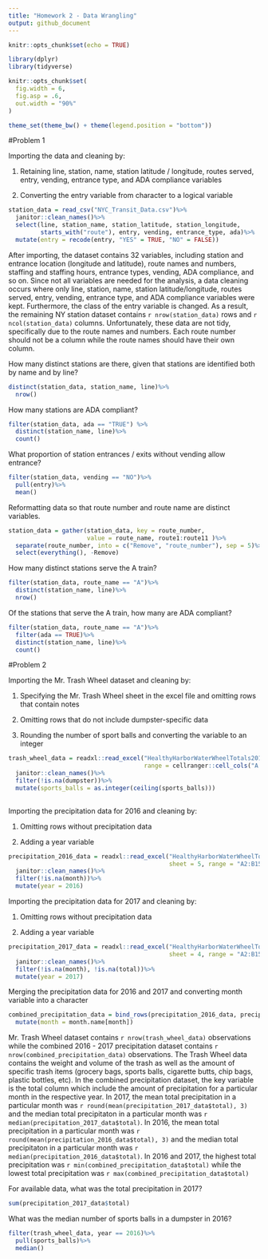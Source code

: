 ```yaml
---
title: "Homework 2 - Data Wrangling"
output: github_document
---
```


```r
knitr::opts_chunk$set(echo = TRUE)

library(dplyr)
library(tidyverse)

knitr::opts_chunk$set(
  fig.width = 6,
  fig.asp = .6,
  out.width = "90%"
)

theme_set(theme_bw() + theme(legend.position = "bottom"))
```

#Problem 1

Importing the data and cleaning by:

1. Retaining line, station, name, station latitude / longitude, routes served, entry, vending, entrance type, and ADA compliance variables 

2. Converting the entry variable from character to a logical variable

```r
station_data = read_csv("NYC_Transit_Data.csv")%>%
  janitor::clean_names()%>%
  select(line, station_name, station_latitude, station_longitude, 
         starts_with("route"), entry, vending, entrance_type, ada)%>%
  mutate(entry = recode(entry, "YES" = TRUE, "NO" = FALSE))

```

After importing, the dataset contains 32 variables, including station and entrance location (longitude and latitude), route names and numbers, staffing and staffing hours, entrance types, vending, ADA compliance, and so on. Since not all variables are needed for the analysis, a data cleaning occurs where only line, station, name, station latitude/longitude, routes served, entry, vending, entrance type, and ADA compliance variables were kept. Furthermore, the class of the entry variable is changed. As a result, the remaining NY station dataset contains `r nrow(station_data) ` rows and `r ncol(station_data)` columns. Unfortunately, these data are not tidy, specifically due to the route names and numbers. Each route number should not be a column while the route names should have their own column.  

How many distinct stations are there, given that stations are identified both by name and by line?

```r
distinct(station_data, station_name, line)%>%
  nrow()
```

How many stations are ADA compliant?

```r
filter(station_data, ada == "TRUE") %>%
  distinct(station_name, line)%>%
  count()
```

What proportion of station entrances / exits without vending allow entrance?

```r
filter(station_data, vending == "NO")%>%
  pull(entry)%>%
  mean()
```


Reformatting data so that route number and route name are distinct variables. 

```r
station_data = gather(station_data, key = route_number, 
                      value = route_name, route1:route11 )%>%
  separate(route_number, into = c("Remove", "route_number"), sep = 5)%>%
  select(everything(), -Remove)
```

How many distinct stations serve the A train? 

```r
filter(station_data, route_name == "A")%>%
  distinct(station_name, line)%>%
  nrow()
```


Of the stations that serve the A train, how many are ADA compliant?

```r
filter(station_data, route_name == "A")%>%
  filter(ada == TRUE)%>%
  distinct(station_name, line)%>%
  count()
```


#Problem 2

Importing the Mr. Trash Wheel dataset and cleaning by:

1. Specifying the Mr. Trash Wheel sheet in the excel file and omitting rows that contain notes

2. Omitting rows that do not include dumpster-specific data

3. Rounding the number of sport balls and converting the variable to an integer

```r
trash_wheel_data = readxl::read_excel("HealthyHarborWaterWheelTotals2018-7-28.xlsx", sheet = 1, 
                                      range = cellranger::cell_cols("A:N"))%>%
  janitor::clean_names()%>%
  filter(!is.na(dumpster))%>%
  mutate(sports_balls = as.integer(ceiling(sports_balls)))
  
```

Importing the precipitation data for 2016 and cleaning by:

1. Omitting rows without precipitation data

2. Adding a year variable

```r
precipitation_2016_data = readxl::read_excel("HealthyHarborWaterWheelTotals2018-7-28.xlsx", 
                                             sheet = 5, range = "A2:B15")%>%
  janitor::clean_names()%>%
  filter(!is.na(month))%>%
  mutate(year = 2016)
```

Importing the precipitation data for 2017 and cleaning by:

1. Omitting rows without precipitation data

2. Adding a year variable

```r
precipitation_2017_data = readxl::read_excel("HealthyHarborWaterWheelTotals2018-7-28.xlsx", 
                                             sheet = 4, range = "A2:B15")%>%
  janitor::clean_names()%>%
  filter(!is.na(month), !is.na(total))%>%
  mutate(year = 2017)
```

Merging the precipitation data for 2016 and 2017 and converting month variable into a character

```r
combined_precipitation_data = bind_rows(precipitation_2016_data, precipitation_2017_data)%>%
  mutate(month = month.name[month])
```

Mr. Trash Wheel dataset contains `r nrow(trash_wheel_data) ` observations while the combined 2016 - 2017 precipitation dataset contains `r nrow(combined_precipitation_data) `
observations. The Trash Wheel data contains the weight and volume of the trash as well as the amount of specific trash items (grocery bags, sports balls, cigarette butts, chip bags, plastic bottles, etc). In the combined precipitation dataset, the key variable is the total column which include the amount of precipitation for a particular month in the respective year. In 2017, the mean total precipitation in a particular month was `r round(mean(precipitation_2017_data$total), 3)` and the median total precipitaton in a particular month was `r median(precipitation_2017_data$total) `. In 2016, the mean total precipitation in a particular month was `r round(mean(precipitation_2016_data$total), 3)` and the median total precipitaton in a particular month was `r median(precipitation_2016_data$total) `. In 2016 and 2017, the highest total precipitation was `r min(combined_precipitation_data$total) ` while the lowest total precipitation was `r max(combined_precipitation_data$total) `

For available data, what was the total precipitation in 2017?

```r
sum(precipitation_2017_data$total)
```


What was the median number of sports balls in a dumpster in 2016?

```r
filter(trash_wheel_data, year == 2016)%>%
  pull(sports_balls)%>%
  median()
```

